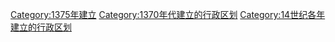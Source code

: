 {{Cat topic in year| topic=建立的行政区划|year=1375}}
[[Category:1375年建立|Category:1375年建立]]
[[Category:1370年代建立的行政区划|Category:1370年代建立的行政区划]]
[[Category:14世纪各年建立的行政区划|Category:14世纪各年建立的行政区划]]